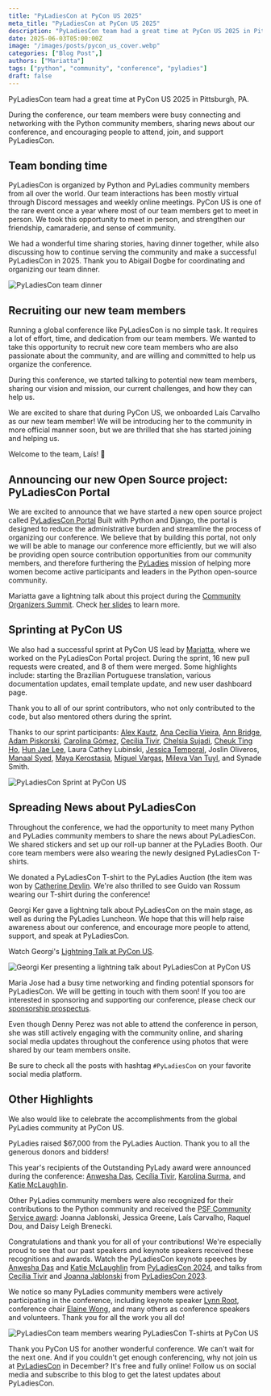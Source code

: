 ```yaml
---
title: "PyLadiesCon at PyCon US 2025"
meta_title: "PyLadiesCon at PyCon US 2025"
description: "PyLadiesCon team had a great time at PyCon US 2025 in Pittsburgh, PA"
date: 2025-06-03T05:00:00Z
image: "/images/posts/pycon_us_cover.webp"
categories: ["Blog Post",]
authors: ["Mariatta"]
tags: ["python", "community", "conference", "pyladies"]
draft: false
---
```


PyLadiesCon team had a great time at PyCon US 2025 in Pittsburgh, PA.

During the conference, our team members were busy connecting and networking with the
Python community members, sharing news about our conference, and encouraging people
to attend, join, and support PyLadiesCon.


## Team bonding time

PyLadiesCon is organized by Python and PyLadies community members from all over the world. Our team interactions has
been mostly virtual through Discord messages and weekly online meetings. PyCon US is one of the rare event once a year
where most of our team members get to meet in person. We took this opportunity to meet in person, and strengthen our
friendship, camaraderie, and sense of community.

We had a wonderful time sharing stories, having dinner together, while also discussing how to continue serving the
community and make a successful PyLadiesCon in 2025. Thank you to Abigail Dogbe for coordinating
and organizing our team dinner.

![PyLadiesCon team dinner](/images/posts/pyladiescon_dinner.webp "PyLadiesCon team members having dinner together. Georgi, Laís, Mariatta, Naomi, Cristián, Cheuk, Maria Jose, Abigail")

## Recruiting our new team members

Running a global conference like PyLadiesCon is no simple task. It requires a lot of effort, time, and dedication from
our team members. We wanted to take this opportunity to recruit new core team members who are also passionate
about the community, and are willing and committed to help us organize the conference.

During this conference, we started talking to potential new team members, sharing our vision and mission,
our current challenges, and how they can help us.

We are excited to share that during PyCon US, we onboarded Laís Carvalho as our new team member! We will be introducing
her to the community in more official manner soon, but we are thrilled that she has started joining and helping
us.

Welcome to the team, Laís! 🎉

## Announcing our new Open Source project: PyLadiesCon Portal

We are excited to announce that we have started a new open source project called [PyLadiesCon Portal](https://portal.pyladies.com)
Built with Python and Django, the portal is designed to reduce the administrative burden and streamline the process of
organizing our conference. We believe
that by building this portal, not only we will be able to manage our conference more efficiently, but we will also be
providing open source contribution opportunities from our community members, and therefore furthering the [PyLadies](https://pyladies.com)
mission of helping more women become active participants and leaders in the Python open-source community.

Mariatta gave a lightning talk about this project during the [Community Organizers Summit](https://us.pycon.org/2025/events/community-organizers-summit/).
Check [her slides](https://www.canva.com/design/DAGnclMq2-w/OilcXrPUnk47jTpAqA_7_A/view?utm_content=DAGnclMq2-w&utm_campaign=designshare&utm_medium=link2&utm_source=uniquelinks&utlId=h79d86050e2) to learn more.

<BlueskyPost id="https://bsky.app/profile/codeandsupply.hachyderm.io.ap.brid.gy/post/3lpetu4wmhu42" />

## Sprinting at PyCon US

We also had a successful sprint at PyCon US lead by [Mariatta](https://github.com/mariatta), where we worked on the
PyLadiesCon Portal project. During the sprint, 16 new pull requests were created, and 8 of
them were merged. Some highlights include: starting the Brazilian Portuguese translation,
various documentation updates, email template update, and new user dashboard page.

Thank you to all of our sprint contributors, who not only contributed to the code, but also mentored
others during the sprint.

Thanks to our sprint participants:  [Alex Kautz](https://github.com/AlexKautz), [Ana Cecília Vieira](https://github.com/cecivieira),
[Ann Bridge](https://github.com/Anngineer), [Adam Piskorski](https://github.com/adampiskorski), [Carolina Gómez](https://github.com/carogomezt),
[Cecília Tivir](https://github.com/ctivir), [Chelsia Sujadi](https://github.com/chelsiasujadi), [Cheuk Ting Ho](https://github.com/cheukting),
[Hun Jae Lee](https://github.com/hunj), Laura Cathey Lubinski, [Jessica Temporal](https://github.com/jtemporal), Joslin Oliveros,
[Manaal Syed](https://github.com/phenomanaal), [Maya Kerostasia](https://github.com/mayakerostasia), [Miguel Vargas](https://github.com/lmiguelvargasf),
[Mileva Van Tuyl](https://github.com/milevavantuyl), and Synade Smith.

![PyLadiesCon Sprint at PyCon US](/images/posts/pyladiescon_sprint.webp "PyLadiesCon Sprint at PyCon US.")

## Spreading News about PyLadiesCon

Throughout the conference, we had the opportunity to meet many Python and PyLadies community members
to share the news about PyLadiesCon. We shared stickers and set up our roll-up banner
at the PyLadies Booth. Our core team members were also wearing the newly designed PyLadiesCon T-shirts.

We donated a PyLadiesCon T-shirt to the PyLadies Auction (the item was won by [Catherine Devlin](https://github.com/catherinedevlin).
We're also thrilled to see Guido van Rossum wearing our T-shirt during the conference!

<BlueskyPost id="https://bsky.app/profile/cultrepo.bsky.social/post/3lpemg7mk6s2a" />

Georgi Ker gave a lightning talk about PyLadiesCon on the main stage, as well as during
the PyLadies Luncheon. We hope that this will help raise awareness about our conference, and encourage
more people to attend, support, and speak at PyLadiesCon.

Watch Georgi's [Lightning Talk at PyCon US](https://youtu.be/i04CNFgxbAk?si=CAsYYBLW2BqrFV0F&t=527).

<YouTube id="i04CNFgxbAk" params="start=527"/>

![Georgi Ker presenting a lightning talk about PyLadiesCon at PyCon US](/images/posts/georgi_lt_pyconus.webp "Georgi Ker presenting a lightning talk about PyladiesCon in front of large audience at PyCon US")

Maria Jose had a busy time networking and finding potential sponsors for PyLadiesCon. We will be getting
in touch with them soon! If you too are interested in sponsoring and supporting our conference,
please check our [sponsorship prospectus](https://2025.conference.pyladies.com/en/sponsors/).

Even though Denny Perez was not able to attend the conference in person, she was still actively
engaging with the community online, and sharing social media updates throughout the conference using photos
that were shared by our team members onsite.

Be sure to check all the posts with hashtag `#PyLadiesCon` on your favorite social media platform.

## Other Highlights

We also would like to celebrate the accomplishments from the global PyLadies community at PyCon US.

PyLadies raised $67,000 from the PyLadies Auction. Thank you to all the generous donors and bidders!

This year's recipients of the Outstanding PyLady award were announced during the conference:
[Anwesha Das](https://www.linkedin.com/in/anwesha-das-1247121a2/),
[Cecília Tivir](https://www.linkedin.com/in/ctivir/), [Karolina Surma](https://www.linkedin.com/in/karolina-surma-950452b7/),
and [Katie McLaughlin](https://www.linkedin.com/in/glasnt/).

Other PyLadies community members were also recognized for their contributions to the Python community and received
the [PSF Community Service award](https://www.python.org/community/awards/psf-awards/): Joanna Jablonski, Jessica Greene,
Laís Carvalho, Raquel Dou, and Daisy Leigh Brenecki.

Congratulations and thank you for all of your contributions! We're especially proud to see that our past speakers and
keynote speakers received these recognitions and awards. Watch the PyLadiesCon keynote speeches by
[Anwesha Das](https://www.youtube.com/watch?v=xxqRnrdKM6Q) and [Katie
McLaughlin](https://www.youtube.com/watch?v=DRR3AdvU4ac) from [PyLadiesCon 2024](https://www.youtube.com/playlist?list=PLOItnwPQ-eHxWh6Af6xRuKprSk_OBU0cL),
and talks from
[Cecília Tivir](https://www.youtube.com/watch?v=LtCQMgOZVMU) and
[Joanna Jablonski](https://www.youtube.com/watch?v=N3mO4MEtpwA) from [PyLadiesCon 2023](https://www.youtube.com/playlist?list=PLOItnwPQ-eHwfNz6feBnqi6R5O4xLjk-r).

We notice so many PyLadies community members were actively participating in the conference, including keynote speaker
[Lynn Root](https://www.youtube.com/watch?v=Bglsof9b23k), conference chair [Elaine Wong](https://www.youtube.com/watch?v=flnVc2Ke-bw),
and many others as conference speakers and volunteers. Thank you for all the work you all do!

![PyLadiesCon team members wearing PyLadiesCon T-shirts at PyCon US](/images/posts/pyladiescon_team.webp)

Thank you PyCon US for another wonderful conference. We can't wait for the next one. And if you couldn't get enough
conferencing, why not join us at [PyLadiesCon](https://2025.conference.pyladies.com) in December?
It's free and fully online! Follow us on social media and subscribe to this blog to get the latest updates about PyLadiesCon.
